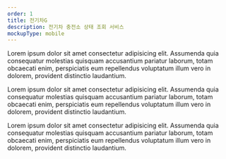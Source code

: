 ```yaml
---
order: 1
title: 전기차G
description: 전기차 충전소 상태 조회 서비스
mockupType: mobile
---
```


Lorem ipsum dolor sit amet consectetur adipisicing elit. Assumenda quia consequatur
molestias quisquam accusantium pariatur laborum, totam obcaecati enim, perspiciatis eum
repellendus voluptatum illum vero in dolorem, provident distinctio laudantium.

Lorem ipsum dolor sit amet consectetur adipisicing elit. Assumenda quia consequatur
molestias quisquam accusantium pariatur laborum, totam obcaecati enim, perspiciatis eum
repellendus voluptatum illum vero in dolorem, provident distinctio laudantium.

Lorem ipsum dolor sit amet consectetur adipisicing elit. Assumenda quia consequatur
molestias quisquam accusantium pariatur laborum, totam obcaecati enim, perspiciatis eum
repellendus voluptatum illum vero in dolorem, provident distinctio laudantium.
